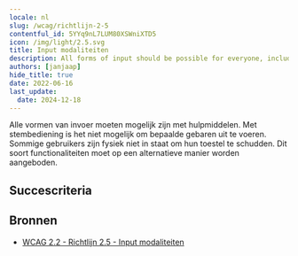 ```yaml
---
locale: nl
slug: /wcag/richtlijn-2-5
contentful_id: 5YYq9nL7LUM80XSWniXTD5
icon: /img/light/2.5.svg
title: Input modaliteiten
description: All forms of input should be possible for everyone, including those using assistive technologies.
authors: [janjaap]
hide_title: true
date: 2022-06-16
last_update:
  date: 2024-12-18
---
```


<Hero
  title="Input modaliteiten"
  image="/img/light/2.5.svg"
  alt="WCAG 2.5 icon"
  prefix="Richtlijn 2.5"
/>

Alle vormen van invoer moeten mogelijk zijn met hulpmiddelen. Met stembediening is het  niet mogelijk om bepaalde gebaren uit te voeren. Sommige gebruikers zijn fysiek niet in staat om hun toestel te schudden. Dit soort functionaliteiten moet op een alternatieve manier worden aangeboden.

## Succescriteria

<LinkList title="Succescriteria" isHighlighted={true}>
  <LinkListItem
    url="/nl/richtlijnen/wcag/succescriterium-2-5-1"
    title="Succescriterium 2.5.1 - Aanwijzergebaren"
    label="Aanwijzergebaren"
    description="Ensure an alternative is provided for all gesture-triggered actions."
    image="/img/light/2.5.1.svg"
    alt="WCAG 2.5.1 icon"
  />
  <LinkListItem
    url="/nl/richtlijnen/wcag/succescriterium-2-5-2"
    title="Succescriterium 2.5.2 - Aanwijzerannulering"
    label="Aanwijzerannulering"
    description="Ensure it is possible to cancel touches."
    image="/img/light/2.5.2.svg"
    alt="WCAG 2.5.2 icon"
  />
  <LinkListItem
    url="/nl/richtlijnen/wcag/succescriterium-2-5-3"
    title="Succescriterium 2.5.3 - Label in naam"
    label="Label in naam"
    description="Ensure the technical name of elements contain the visual name."
    image="/img/light/2.5.3.svg"
    alt="WCAG 2.5.3 icon"
  />
  <LinkListItem
    url="/nl/richtlijnen/wcag/succescriterium-2-5-4"
    title="Succescriterium 2.5.4 - Bewegingsactivering"
    label="Bewegingsactivering"
    description="Ensure an alternative is provided for motion-triggered actions and make it possible to disable them."
    image="/img/light/2.5.4.svg"
    alt="WCAG 2.5.4 icon"
  />
  <LinkListItem
    url="/nl/richtlijnen/wcag/succescriterium-2-5-5"
    title="Succescriterium 2.5.5 - Grootte van het aanwijsgebied (uitgebreid)"
    label="Grootte van het aanwijsgebied (uitgebreid)"
    description="Zorg dat elementen groot zijn zodat ze gemakkelijk geactiveerd kunnen worden. De minimale grootte is is 44x44 pixels."
    image="/img/light/2.5.5.svg"
    alt="WCAG 2.5.5 icon"
  />
  <LinkListItem
    url="/nl/richtlijnen/wcag/succescriterium-2-5-6"
    title="Succescriterium 2.5.6 - Input gelijktijdige invoermechanismen"
    label="Input gelijktijdige invoermechanismen"
    description="Web content does not restrict use of input modalities available on a platform except where the restriction is essential, required to ensure the security of the content, or required to respect user settings."
    image="/img/light/2.5.6.svg"
    alt="WCAG 2.5.6 icon"
  />
  <LinkListItem
    url="/nl/richtlijnen/wcag/succescriterium-2-5-7"
    title="Succescriterium 2.5.7 - Sleepbewegingen"
    label="Sleepbewegingen"
    description="Zorg dat sleepbewegingen een gelijkwaardig alternatief hebben via een enkele aanwijzer zoals tikken of lang indrukken."
    image="/img/light/2.5.7.svg"
    alt="WCAG 2.5.7 icon"
  />
  <LinkListItem
    url="/nl/richtlijnen/wcag/succescriterium-2-5-8"
    title="Succescriterium 2.5.8 - Grootte van het aanwijsgebied (minimum)"
    label="Grootte van het aanwijsgebied (minimum)"
    description="Zorg dat elementen groot genoeg zijn en voldoende afstand hebben zodat gebruikers ze makkelijk kunnen activeren."
    image="/img/light/2.5.8.svg"
    alt="WCAG 2.5.8 icon"
  />
</LinkList>

## Bronnen

- [WCAG 2.2 - Richtlijn 2.5 - Input modaliteiten](https://www.w3.org/Translations/WCAG22-nl/#input-modaliteiten)
